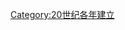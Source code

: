 {{estcat|197|5|1969|1980}}
{{Commonscat|1975 establishments}}
[[Category:20世纪各年建立|Category:20世纪各年建立]]